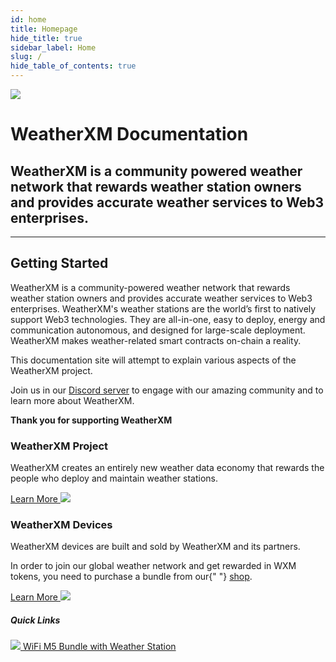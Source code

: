 ```yaml
---
id: home
title: Homepage
hide_title: true
sidebar_label: Home
slug: /
hide_table_of_contents: true
---
```



<div class="row">
  <div class="col col--8">
    <img src={useBaseUrl("img/home/wxm-banner.svg")} />
  </div>
  <div class="col col--8 marginTop">
    <h1>WeatherXM Documentation</h1>
    <h2 className="subtitle">
      WeatherXM is a community powered weather network that rewards weather
      station owners and provides accurate weather services to Web3 enterprises.
    </h2>
  </div>
</div>

<hr />

## Getting Started

WeatherXM is a community-powered weather network that rewards weather station owners and provides accurate weather services to Web3 enterprises.
WeatherXM's weather stations are the world’s first to natively support Web3 technologies. They are all-in-one, easy to deploy, energy and communication autonomous, and designed for large-scale deployment.
WeatherXM makes weather-related smart contracts on-chain a reality.

This documentation site will attempt to explain various aspects of the WeatherXM project.

Join us in our [ Discord server](https://weatherxm.com/discord) to engage with our amazing community and to learn more about WeatherXM.

**Thank you for supporting WeatherXM**

<div class="row marginTop">
  <div class="col">
    <h3>WeatherXM Project</h3>
    <p>
      WeatherXM creates an entirely new weather data economy that rewards
      the people who deploy and maintain weather stations.
    </p>
    <a href="/project">
      Learn More
      <img className="arrow-right" src={useBaseUrl("img/icons/arrow-right.svg")} />
    </a>
  </div>
  <div class="col">
    <h3>WeatherXM Devices</h3>
    <p>WeatherXM devices are built and sold by WeatherXM and its partners.</p>
    <p>
      In order to join our global weather network and get rewarded in WXM
      tokens, you need to purchase a bundle from our{" "}
      <a href="https://weatherxm.com/shop/">shop</a>.
    </p>
    <a href="/wxm-devices">
      Learn More
      <img className="arrow-right" src={useBaseUrl("img/icons/arrow-right.svg")} />
    </a>
    <h5 class="quick-links">Quick Links</h5>
    <a className="block" href="/wxm-devices/wifi-m5-bundle/">
      <img className="readmeIcon" src={useBaseUrl("img/icons/readme.svg")} />
      WiFi M5 Bundle with Weather Station
    </a>
  </div>
</div>
